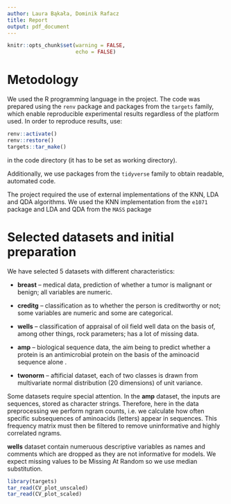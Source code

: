 ```yaml
---
author: Laura Bąkała, Dominik Rafacz
title: Report
output: pdf_document
---
```


```r
knitr::opts_chunk$set(warning = FALSE,
                      echo = FALSE)
```

# Metodology

We used the R programming language in the project. The code was prepared using the `renv` package and packages from the `targets` family, which enable reproducible experimental results regardless of the platform used. In order to reproduce results, use:
```r
renv::activate()
renv::restore()
targets::tar_make()
```
in the code directory (it has to be set as working directory). 

Additionally, we use packages from the `tidyverse` family to obtain readable, automated code.

The project required the use of external implementations of the KNN, LDA and QDA algorithms. We used the KNN implementation from the `e1071` package and LDA and QDA from the `MASS` package

# Selected datasets and initial preparation

We have selected 5 datasets with different characteristics:

* **breast** -- medical data, prediction of whether a tumor is malignant or benign; all variables are numeric.

* **creditg** -- classification as to whether the person is creditworthy or not; some variables are numeric and some are categorical.

* **wells** -- classification of appraisal of oil field well data on the basis of, among other things, rock parameters; has a lot of missing data.

* **amp** -- biological sequence data, the aim being to predict whether a protein is an antimicrobial protein on the basis of the aminoacid sequence alone .

* **twonorm** -- aftificial dataset, each of two classes is drawn from multivariate normal distribution (20 dimensions) of unit variance.


Some datasets require special attention. In the **amp** dataset, the inputs are sequences, stored as character strings. Therefore, here in the data preprocessing we perform ngram counts, i.e. we calculate how often specific subsequences of aminoacids (letters) appear in sequences. This frequency matrix must then be filtered to remove uninformative and highly correlated ngrams.

**wells** dataset contain numeruous descriptive variables as names and comments which are dropped as they are not informative for models. We expect missing values to be Missing At Random so we use median substitution.




```r
library(targets)
tar_read(CV_plot_unscaled)
tar_read(CV_plot_scaled)
```

